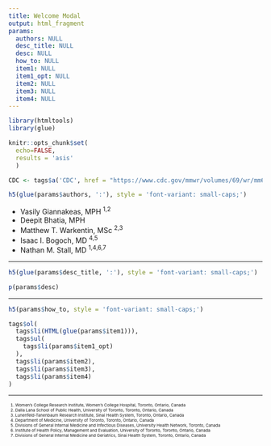 ```yaml
---
title: Welcome Modal
output: html_fragment
params:
  authors: NULL
  desc_title: NULL
  desc: NULL
  how_to: NULL
  item1: NULL
  item1_opt: NULL
  item2: NULL
  item3: NULL
  item4: NULL
---
```


```r
library(htmltools)
library(glue)

knitr::opts_chunk$set(
  echo=FALSE, 
  results = 'asis'
  )

CDC <- tags$a('CDC', href = "https://www.cdc.gov/mmwr/volumes/69/wr/mm6912e2.htm", target = "_blank")
```

```r
h5(glue(params$authors, ':'), style = 'font-variant: small-caps;')
```

<ul>
  <li>Vasily Giannakeas, MPH <sup class='f7'>1,2</sup></li>
  <li>Deepit Bhatia, MPH</li>
  <li>Matthew T. Warkentin, MSc <sup class='f7'>2,3</sup></li>
  <li>Isaac I. Bogoch, MD <sup class='f7'>4,5</sup></li>
  <li>Nathan M. Stall, MD <sup class='f7'>1,4,6,7</sup></li>
</ul>

<hr />

```r
h5(glue(params$desc_title, ':'), style = 'font-variant: small-caps;')

p(params$desc)
```

<hr />

```r
h5(params$how_to, style = 'font-variant: small-caps;')
```

```r
tags$ol(
  tags$li(HTML(glue(params$item1))),
  tags$ul(
    tags$li(params$item1_opt)
  ),
  tags$li(params$item2),
  tags$li(params$item3),
  tags$li(params$item4)
)
```

<hr />

<ol style='font-size: 8px;'>
  <li>Women's College Research Institute, Women's College Hospital, Toronto, Ontario, Canada</li>
  <li>Dalla Lana School of Public Health, University of Toronto, Toronto, Ontario, Canada</li>
  <li>Lunenfeld-Tanenbaum Research Institute, Sinai Health System, Toronto, Ontario, Canada</li>
  <li>Department of Medicine, University of Toronto, Toronto, Ontario, Canada</li>
  <li>Divisions of General Internal Medicine and Infectious Diseases, University Health Network, Toronto, Canada</li>
  <li>Institute of Health Policy, Management and Evaluation, University of Toronto, Toronto, Ontario, Canada</li>
  <li>Divisions of General Internal Medicine and Geriatrics, Sinai Health System, Toronto, Ontario, Canada</li>
</ol>

